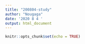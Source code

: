 ```yaml
---
title: "200804-study"
author: "Nougaga"
date: '2020 8 4 '
output: html_document
---
```


```r
knitr::opts_chunk$set(echo = TRUE)
```
```r


```